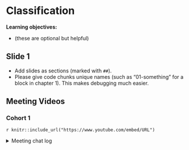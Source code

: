 # Classification

**Learning objectives:**

- (these are optional but helpful)

## Slide 1

- Add slides as sections (marked with `##`).
- Please give code chunks unique names (such as "01-something" for a block in chapter 1). This makes debugging much easier.

## Meeting Videos

### Cohort 1

`r knitr::include_url("https://www.youtube.com/embed/URL")`

<details>
<summary> Meeting chat log </summary>

```
LOG
```
</details>
